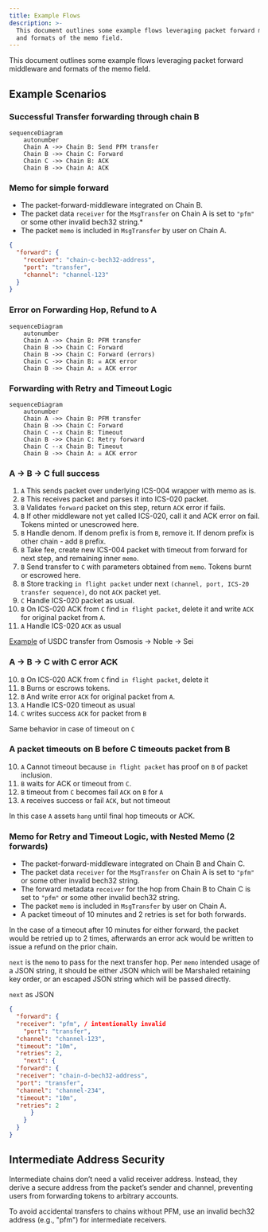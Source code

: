 ```yaml
---
title: Example Flows
description: >-
  This document outlines some example flows leveraging packet forward middleware
  and formats of the memo field.
---
```


This document outlines some example flows leveraging packet forward middleware and formats of the memo field.

## Example Scenarios

### Successful Transfer forwarding through chain B

```mermaid
sequenceDiagram
    autonumber
    Chain A ->> Chain B: Send PFM transfer
    Chain B ->> Chain C: Forward
    Chain C ->> Chain B: ACK
    Chain B ->> Chain A: ACK
```

### Memo for simple forward

* The packet-forward-middleware integrated on Chain B.
* The packet data `receiver` for the `MsgTransfer` on Chain A is set to `"pfm"` or some other invalid bech32 string.\*
* The packet `memo` is included in `MsgTransfer` by user on Chain A.

```json
{
  "forward": {
    "receiver": "chain-c-bech32-address",
    "port": "transfer",
    "channel": "channel-123"
  }
}
```

### Error on Forwarding Hop, Refund to A

```mermaid
sequenceDiagram
    autonumber
    Chain A ->> Chain B: PFM transfer
    Chain B ->> Chain C: Forward
    Chain B ->> Chain C: Forward (errors)
    Chain C ->> Chain B: ☠️ ACK error
    Chain B ->> Chain A: ☠️ ACK error
```

### Forwarding with Retry and Timeout Logic

```mermaid
sequenceDiagram
    autonumber
    Chain A ->> Chain B: PFM transfer
    Chain B ->> Chain C: Forward
    Chain C --x Chain B: Timeout
    Chain B ->> Chain C: Retry forward
    Chain C --x Chain B: Timeout
    Chain B ->> Chain A: ☠️ ACK error
```

### A -> B -> C full success

1. `A` This sends packet over underlying ICS-004 wrapper with memo as is.
2. `B` This receives packet and parses it into ICS-020 packet.
3. `B` Validates `forward` packet on this step, return `ACK` error if fails.
4. `B` If other middleware not yet called ICS-020, call it and ACK error on fail. Tokens minted or unescrowed here.
5. `B` Handle denom. If denom prefix is from `B`, remove it. If denom prefix is other chain - add `B` prefix.
6. `B` Take fee, create new ICS-004 packet with timeout from forward for next step, and remaining inner `memo`.
7. `B` Send transfer to `C` with parameters obtained from `memo`. Tokens burnt or escrowed here.
8. `B` Store tracking `in flight packet` under next `(channel, port, ICS-20 transfer sequence)`, do not `ACK` packet yet.
9. `C` Handle ICS-020 packet as usual.
10. `B` On ICS-020 ACK from `C` find `in flight packet`, delete it and write `ACK` for original packet from `A`.
11. `A` Handle ICS-020 `ACK` as usual

[Example](https://mintscan.io/osmosis-testnet/txs/FAB912347B8729FFCA92AC35E6B1E83BC8169DE7CC2C254A5A3F70C8EC35D771?height=3788973) of USDC transfer from Osmosis -> Noble -> Sei

### A -> B -> C with C error ACK

10. `B` On ICS-020 ACK from `C` find `in flight packet`, delete it
11. `B` Burns or escrows tokens.
12. `B` And write error `ACK` for original packet from `A`.
13. `A` Handle ICS-020 timeout as usual
14. `C` writes success `ACK` for packet from `B`

Same behavior in case of timeout on `C`

### A packet timeouts on B before C timeouts packet from B

10. `A` Cannot timeout because `in flight packet` has proof on `B` of packet inclusion.
11. `B` waits for ACK or timeout from `C`.
12. `B` timeout from `C` becomes fail `ACK` on `B` for `A`
13. `A` receives success or fail `ACK`, but not timeout

In this case `A` assets `hang` until final hop timeouts or ACK.

### Memo for Retry and Timeout Logic, with Nested Memo (2 forwards)

* The packet-forward-middleware integrated on Chain B and Chain C.
* The packet data `receiver` for the `MsgTransfer` on Chain A is set to `"pfm"` or some other invalid bech32 string.
* The forward metadata `receiver` for the hop from Chain B to Chain C is set to `"pfm"` or some other invalid bech32 string.
* The packet `memo` is included in `MsgTransfer` by user on Chain A.
* A packet timeout of 10 minutes and 2 retries is set for both forwards.

In the case of a timeout after 10 minutes for either forward, the packet would be retried up to 2 times, afterwards an error ack would be written to issue a refund on the prior chain.

`next` is the `memo` to pass for the next transfer hop. Per `memo` intended usage of a JSON string, it should be either JSON which will be Marshaled retaining key order, or an escaped JSON string which will be passed directly.

`next` as JSON

```json expandable
{
  "forward": {
  "receiver": "pfm", / intentionally invalid
    "port": "transfer",
  "channel": "channel-123",
  "timeout": "10m",
  "retries": 2,
    "next": {
  "forward": {
  "receiver": "chain-d-bech32-address",
  "port": "transfer",
  "channel": "channel-234",
  "timeout": "10m",
  "retries": 2
      }
    }
  }
}
```

## Intermediate Address Security

Intermediate chains don’t need a valid receiver address. Instead, they derive a secure address from the packet’s sender and channel, preventing users from forwarding tokens to arbitrary accounts.

To avoid accidental transfers to chains without PFM, use an invalid bech32 address (e.g., "pfm") for intermediate receivers.

